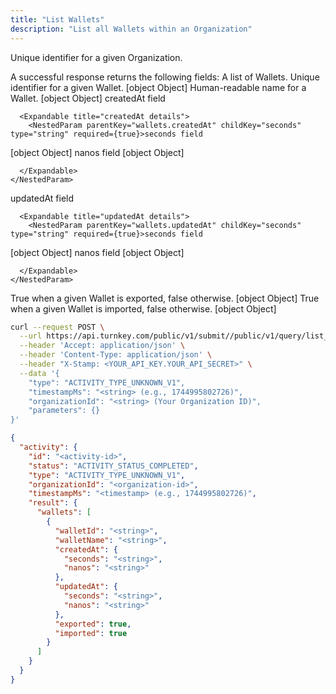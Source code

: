 ```yaml
---
title: "List Wallets"
description: "List all Wallets within an Organization"
---
```



<Authorizations />

<H3Bordered text="Body" />

<ParamField body="organizationId" type="string" required={true}>

Unique identifier for a given Organization.
</ParamField>


<H3Bordered text="Response" />
A successful response returns the following fields:

<ResponseField name="wallets" type="array" required>
  A list of Wallets.

  <Expandable title="wallets details">
    <NestedParam parentKey="wallets" childKey="walletId" type="string" required={true}>Unique identifier for a given Wallet.
[object Object]</NestedParam>
<NestedParam parentKey="wallets" childKey="walletName" type="string" required={true}>Human-readable name for a Wallet.
[object Object]</NestedParam>
<NestedParam parentKey="wallets" childKey="createdAt" type="object" required={true}>
      createdAt field

      <Expandable title="createdAt details">
        <NestedParam parentKey="wallets.createdAt" childKey="seconds" type="string" required={true}>seconds field
[object Object]</NestedParam>
<NestedParam parentKey="wallets.createdAt" childKey="nanos" type="string" required={true}>nanos field
[object Object]</NestedParam>

      </Expandable>
    </NestedParam>
<NestedParam parentKey="wallets" childKey="updatedAt" type="object" required={true}>
      updatedAt field

      <Expandable title="updatedAt details">
        <NestedParam parentKey="wallets.updatedAt" childKey="seconds" type="string" required={true}>seconds field
[object Object]</NestedParam>
<NestedParam parentKey="wallets.updatedAt" childKey="nanos" type="string" required={true}>nanos field
[object Object]</NestedParam>

      </Expandable>
    </NestedParam>
<NestedParam parentKey="wallets" childKey="exported" type="boolean" required={true}>True when a given Wallet is exported, false otherwise.
[object Object]</NestedParam>
<NestedParam parentKey="wallets" childKey="imported" type="boolean" required={true}>True when a given Wallet is imported, false otherwise.
[object Object]</NestedParam>

  </Expandable>
</ResponseField>

<RequestExample>

```bash cURL
curl --request POST \
  --url https://api.turnkey.com/public/v1/submit//public/v1/query/list_wallets \
  --header 'Accept: application/json' \
  --header 'Content-Type: application/json' \
  --header "X-Stamp: <YOUR_API_KEY.YOUR_API_SECRET>" \
  --data '{
    "type": "ACTIVITY_TYPE_UNKNOWN_V1",
    "timestampMs": "<string> (e.g., 1744995802726)",
    "organizationId": "<string> (Your Organization ID)",
    "parameters": {}
}'
```

</RequestExample>

<ResponseExample>

```json 200
{
  "activity": {
    "id": "<activity-id>",
    "status": "ACTIVITY_STATUS_COMPLETED",
    "type": "ACTIVITY_TYPE_UNKNOWN_V1",
    "organizationId": "<organization-id>",
    "timestampMs": "<timestamp> (e.g., 1744995802726)",
    "result": {
      "wallets": [
        {
          "walletId": "<string>",
          "walletName": "<string>",
          "createdAt": {
            "seconds": "<string>",
            "nanos": "<string>"
          },
          "updatedAt": {
            "seconds": "<string>",
            "nanos": "<string>"
          },
          "exported": true,
          "imported": true
        }
      ]
    }
  }
}
```

</ResponseExample>
